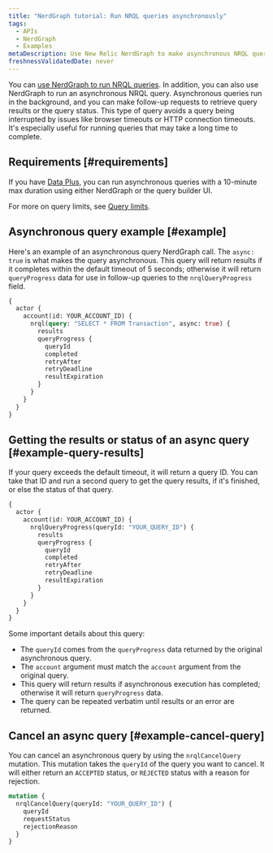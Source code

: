 ```yaml
---
title: "NerdGraph tutorial: Run NRQL queries asynchronously"
tags:
  - APIs
  - NerdGraph
  - Examples
metaDescription: Use New Relic NerdGraph to make asynchronous NRQL queries that have longer query duration limits.
freshnessValidatedDate: never
---
```


You can [use NerdGraph to run NRQL queries](/docs/apis/nerdgraph/examples/nerdgraph-nrql-tutorial). In addition, you can also use NerdGraph to run an asynchronous NRQL query. Asynchronous queries run in the background, and you can make follow-up requests to retrieve query results or the query status. This type of query avoids a query being interrupted by issues like browser timeouts or HTTP connection timeouts. It's especially useful for running queries that may take a long time to complete.

## Requirements [#requirements]

If you have [Data Plus](/docs/accounts/accounts-billing/new-relic-one-pricing-billing/data-ingest-billing#data-plus), you can run asynchronous queries with a 10-minute max duration using either NerdGraph or the query builder UI.

For more on query limits, see [Query limits](/docs/query-your-data/nrql-new-relic-query-language/get-started/rate-limits-nrql-queries/#query-duration).

## Asynchronous query example [#example]

Here's an example of an asynchronous query NerdGraph call. The `async: true` is what makes the query asynchronous. This query will return results if it completes within the default timeout of 5 seconds; otherwise it will return `queryProgress` data for use in follow-up queries to the `nrqlQueryProgress` field.

```graphql
{
  actor {
    account(id: YOUR_ACCOUNT_ID) {
      nrql(query: "SELECT * FROM Transaction", async: true) {
        results
        queryProgress {
          queryId
          completed
          retryAfter
          retryDeadline
          resultExpiration
        }
      }
    }
  }
}
```

## Getting the results or status of an async query [#example-query-results]

If your query exceeds the default timeout, it will return a query ID. You can take that ID and run a second query to get the query results, if it's finished, or else the status of that query.

```graphql
{
  actor {
    account(id: YOUR_ACCOUNT_ID) {
      nrqlQueryProgress(queryId: "YOUR_QUERY_ID") {
        results
        queryProgress {
          queryId
          completed
          retryAfter
          retryDeadline
          resultExpiration
        }
      }
    }
  }
}
```

Some important details about this query:

* The `queryId` comes from the `queryProgress` data returned by the original asynchronous query.
* The `account` argument must match the `account` argument from the original query.
* This query will return results if asynchronous execution has completed; otherwise it will return `queryProgress` data.
* The query can be repeated verbatim until results or an error are returned.

## Cancel an async query [#example-cancel-query]

You can cancel an asynchronous query by using the `nrqlCancelQuery` mutation. This mutation takes the `queryId` of the
query you want to cancel. It will either return an `ACCEPTED` status, or `REJECTED` status with a reason for rejection.

```graphql
mutation {
  nrqlCancelQuery(queryId: "YOUR_QUERY_ID") {
    queryId
    requestStatus
    rejectionReason
  }
}
```
